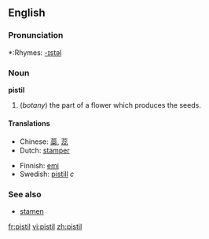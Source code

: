 ==English==

===Pronunciation===
*:Rhymes: [[Rhymes:English:-ɪstəl|-ɪstəl]]

=== Noun ===
'''pistil'''

#(''botany'') the part of a flower which produces the seeds.

====Translations====
{{top}}
*Chinese: [[蘂]], [[蕊]]
*Dutch: [[stamper]]
{{mid}}
*Finnish: [[emi]]
*Swedish: [[pistill]] ''c''
{{bottom}}

===See also===
*[[stamen]]

[[fr:pistil]]
[[vi:pistil]]
[[zh:pistil]]